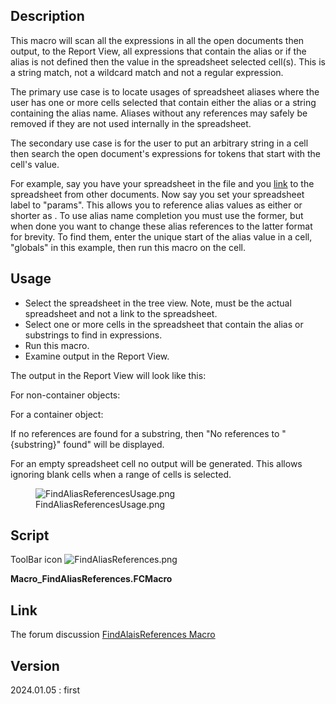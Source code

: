 <languages/>

{{Macro
|Name=FindAliasReferences
|Description=This macro will scan all the expressions in all the open documents then output, to the Report View, all expressions that contain the alias or if the alias is not defined then the value in the spreadsheet selected cell(s).
|Author=RoyW
|Download=[https://wiki.freecad.org/images/b/bd/FindAliasReferences.png?20240117201630 ToolBar Icon]
|Version=2024.04.09
|Date=2024-04-09
|FCVersion=0.22
}}

==Description==

This macro will scan all the expressions in all the open documents then output, to the Report View, all expressions that contain the alias or if the alias is not defined then the value in the spreadsheet selected cell(s).  This is a string match, not a wildcard match and not a regular expression.

The primary use case is to locate usages of spreadsheet aliases where the user has one or more cells selected that contain either the alias or a string containing the alias name.  Aliases without any references may safely be removed if they are not used internally in the spreadsheet.

The secondary use case is for the user to put an arbitrary string in a cell then search the open document's expressions for tokens that start with the cell's value.

For example, say you have your spreadsheet in the {{FileName|globals.FCStd}} file and you [[Std_LinkMake|link]] to the spreadsheet from other documents.  Now say you set your spreadsheet label to "params".  This allows you to reference alias values as either {{Incode|globals#<<params>>.aliasName}} or shorter as {{Incode|<<params>>.aliasName}}.  To use alias name completion you must use the former, but when done you want to change these alias references to the latter format for brevity.  To find them, enter the unique start of the alias value in a cell, "globals" in this example, then run this macro on the cell.

==Usage==

* Select the spreadsheet in the tree view.  Note, must be the actual spreadsheet and not a link to the spreadsheet.
* Select one or more cells in the spreadsheet that contain the alias or substrings to find in expressions.
* Run this macro.
* Examine output in the Report View.

The output in the Report View will look like this:

For non-container objects:

{{Code|lang=text|code=
document_name => object_label (object_name)
alias_name = expression
alias_name = expression
...
}}

For a container object:

{{Code|lang=text|code=
document_name => container_label (container_name) => object_label (object_name)
alias_name = expression
...
}}

If no references are found for a substring, then "No references to "{substring}" found" will be displayed.

For an empty spreadsheet cell no output will be generated.  This allows ignoring blank cells when a range of cells is selected.

[[Image:FindAliasReferencesUsage.png]]

{{Caption|FindAliasReferences screenshot}}

==Script==

ToolBar icon [[Image:FindAliasReferences.png]]

'''Macro_FindAliasReferences.FCMacro'''

{{MacroCode|code=
from typing import Generator

import FreeCAD
import re
from PySide import QtGui


"""
This macro will scan all the expressions in all the open documents then output, to the Report View, all 
expressions that contain the alias or if the alias is not defined then the value in the spreadsheet 
selected cell(s).  This is a string match, not a wildcard match and not a regular expression.

The primary use case is to locate usages of spreadsheet aliases where the user has one or more cells selected
that contain either the alias or a string containing the alias name.  Aliases without any references may 
safely be removed if they are not used internally in the spreadsheet.

The secondary use case is for the user to put an arbitrary string in a cell then search the open document's
expressions for tokens that start with the cell's value.

For example, say you have your spreadsheet in the globals.FCStd file and you link to the spreadsheet from
other documents.  Now say you set your spreadsheet label to "params".  This allows you to reference alias
values as either "globals#<<params>>.aliasName" or shorter as "<<params>>.aliasName".  To use alias name
completion you must use the former, but when done you want to change these alias references to the latter
format for brevity.  To find them, enter the unique start of the alias value in a cell, "globals" in this
example, then run this macro on the cell.

This macro reuses the spreadsheet handling code from EasyAlias macro by TheMarkster and rosta:
ref: "https://wiki.freecad.org/Macro_EasyAlias"

Usage:

* Select the spreadsheet in the tree view.  Note, must be the actual spreadsheet and not a link to the spreadsheet.
* Select one or more cells in the spreadsheet that contain the alias or substrings to find in expressions.
* Run this macro.
* Examine output in the Report View.

The output in the Report View will look like this:

For non-container objects:

  document_name => object_label (object_name)
  alias_name = expression
  alias_name = expression
  ...

For a container object:

  document_name => container_label (container_name) => object_label (object_name)
  alias_name = expression
  ...

If no references are found for a substring, then "No references to "{substring}" found" will be displayed.

For an empty spreadsheet cell no output will be generated.  This allows ignoring blank cells when a range 
of cells is selected.

Tested on: 

OS: Ubuntu 23.10 (KDE/plasmawayland)
Word size of FreeCAD: 64-bit
Version: 0.22.0dev.35485 (Git) AppImage
Build type: Release
Branch: main
Hash: a662fbb2ff267fb8dd56fcc3d1ec55a5968b7f5a
Python 3.10.13, Qt 5.15.8, Coin 4.0.2, Vtk 9.2.6, OCC 7.6.3
Locale: English/United States (en_US)
Installed mods: 
  * CurvedShapes 1.0.4
  * Assembly4 0.12.5
  * A2plus 0.4.60h
  * fasteners 0.4.58
  * lattice2 1.0.0
  * Curves 0.6.12


__title__ = "FindAliasReferences"
__author__ = "RoyW"
__date__ = "2024.04.09" #year.month.date
__version__ = __date__
__comment__ = "Find references to spreadsheet aliases in open documents"
__url__ = "https://wiki.freecad.org/Macro_FindAliasReferences"
__Wiki__ = "https://wiki.freecad.org/Macro_FindAliasReferences"
__License__ = "MIT"

"""

CELL_ADDR_RE = re.compile(r"([A-Za-z]+)([1-9]\d*)")
CUSTOM_ALIAS_RE = re.compile(r".*\((.*)\)")
MAGIC_NUMBER = 64
REPLACEMENTS = {
    " ": "_",
    ".": "_",
    "ä": "ae",
    "ö": "oe",
    "ü": "ue",
    "Ä": "Ae",
    "Ö": "Oe",
    "Ü": "Ue",
    "ß": "ss",
    "'": ""
}


def get_spreadsheets():
    """
    Returns a set of selected spreadsheets in the active document or None if none is selected.
    :returns: a set of selected spreadsheets in the active document or None if none is selected
    :rtype: set
    """

    spreadsheets = set()
    for selectedObject in Gui.Selection.getSelection():
        if selectedObject.TypeId == 'Spreadsheet::Sheet':
            spreadsheets.add(selectedObject)
        elif selectedObject.TypeId == "App::Link":
            linkedObject = selectedObject.LinkedObject
            if linkedObject.TypeId == 'Spreadsheet::Sheet':
                spreadsheets.add(linkedObject)
    return spreadsheets


# The original implementation of a1_to_rowcol and rowcol_to_a1 can be found here:
# https://github.com/burnash/gspread/blob/master/gspread/utils.py


def a1_to_rowcol(label: str):
    """Translates a cell's address in A1 notation to a tuple of integers.
    :param str label: A cell label in A1 notation, e.g. 'B1'. Letter case is ignored.
    :returns: a tuple containing `row` and `column` numbers. Both indexed from 1 (one).
    :rtype: tuple
    Example:
    >>> a1_to_rowcol('A1')
    (1, 1)
    """

    match = CELL_ADDR_RE.match(label)

    row = int(match.group(2))

    column_label = match.group(1).upper()
    column = 0
    for i, c in enumerate(reversed(column_label)):
        column += (ord(c) - MAGIC_NUMBER) * (26 ** i)

    return row, column


def rowcol_to_a1(row: int, column: int):
    """Translates a row and column cell address to A1 notation.
    :param row: The row of the cell to be converted. Rows start at index 1.
    :type row: int, str
    :param column: The column of the cell to be converted. Columns start at index 1.
    :type row: int, str
    :returns: a string containing the cell's coordinates in A1 notation.
    Example:
    >>> rowcol_to_a1(1, 1)
    A1
    """

    row = int(row)

    column = int(column)
    dividend = column
    column_label = ""
    while dividend:
        (dividend, mod) = divmod(dividend, 26)
        if mod == 0:
            mod = 26
            dividend -= 1
        column_label = chr(mod + MAGIC_NUMBER) + column_label

    label = "{}{}".format(column_label, row)

    return label


def text_to_alias(text: str) -> str:
    # support for custom aliases between parentheses
    match = CUSTOM_ALIAS_RE.match(text)
    if match:
        return match.group(1)

    for character in REPLACEMENTS:
        text = text.replace(character, REPLACEMENTS.get(character))
    return text


def _object_description(label: str, name: str) -> str:
    """
    Helper function to format label+name.

    if only label is not None, then return f"{label}"
    if only name is not None, then return f"{name}"
    if both are not None and equal, then return f"{label}"
    if both are not None and not equal, then return f"{label} ({name})"
    if both are None, then return "" (should not happen)

    :param label: object label string.
    :param name: object name string.
    :return: formatted string with label and name.
    """
    if label:
        if name:
            if label != name:
                return f"{label} ({name})"
        return label
    return ""


def _location_string(doc, obj) -> str:
    """
    The location of the object containing expressions may be either just the document for containerless objects
    or the object's container combined with the object itself.

    Containerless output will be:
    "Document.Name"

    Objects inside of containers with the same object label and name will be:
    "Document.Name => Object.Label"

    Objects inside of containers with different object label and name will be:
    "Document.Name => Object.Label (Object.Name)"

    :param doc: document instance.
    :param obj: object instance.
    :return: location string.
    """
    location = f"{doc.Name}"
    try:
        parent = obj.getParent()  # note FreeCAD-RealThunder has removed getParent()
        if parent:
            # location typically contains "DocName => MyContainer (Body001)"
            location = f"{doc.Name} => {_object_description(parent.Label, parent.Name)}"
    except:
        pass
    return location or ""


def _contains_alias(spreadsheet, substring: str, expression: str) -> bool:
    """
    Checks if the expression contains a reference to the spreadsheet's substring.

    The contains rules are:
      if any token of the expression matches:
        *<<{spreadsheet.Label}>>.{substring}
      or
        *<<{spreadsheet.Name}>>.{substring}
      or
        *{spreadsheet.Label}.{substring}
      or
        *{spreadsheet.Name}.{substring}
      or
        {substring}*

    FreeCAD formats alias references with "<<{spreadsheet.Label or spreadsheet.Name}.{alias_name}".
    For object parameters it uses "<<{object.Label or object.Name}>>.{parameter_name}".
    Fully qualified alias references use:
      "{spreadsheet_document.Name}#<<{spreadsheet.Label or spreadsheet.Name}.{alias_name}"
    The last content rule is to allow you to put the {spreadsheet_document.Name} in a cell and search for all
    fully qualified references.

    :param spreadsheet: The selected spreadsheet instance.
    :param substring: The substring (i.e. the alias name) to look for in the expression.
    :param expression:  The expression string to check if it contains the substring.
    :return: True if the expression contains the substring, False otherwise.
    """
    tokens = expression.split()
    pattern1 = f"<<{spreadsheet.Label or spreadsheet.Name}>>.{substring}"
    pattern2 = f"{spreadsheet.Label or spreadsheet.Name}.{substring}"
    for token in tokens:
        if token.endswith(pattern1):
            return True
        if token.endswith(pattern2):
            return True
        if token.startswith(substring):
            return True
    return False


def _finder(substring: str, spreadsheet) -> Generator[str, None, None]:
    """
    Helper that performs the search and returns a list of formatted output lines.

    :param substring: the substring to match in all expressions.
    :yields: the formatted output as a single line string.
    """

    # for each open document
    for doc in App.listDocuments().values():
        # iterate over non-null objects in the current document
        for obj in [o for o in doc.Objects if o]:
            try:
                location = _location_string(doc, obj)
                header = True
                # find the expressions that contain the substring
                for ee in [x for x in obj.ExpressionEngine if _contains_alias(spreadsheet, substring, x[1])]:
                    # just emit the header once for each document object that has expressions that contain
                    # the substring
                    if header:
                        yield ''
                        # typically yields "DocName => MyContainer (Body001) => MySketch (Sketch003)"
                        yield f"{location} => {_object_description(obj.Label, obj.Name)}"
                        header = False
                    # ee typically contains ["Constraints[N]", expression_string]
                    # so typically yields "Constraints[N] = expression_string"
                    yield f"{ee[0]} = {ee[1]}"
            except AttributeError as ex:
                # shouldn't happen...
                print(ex)


def find_alias_references(substring: str, spreadsheet) -> str:
    """
    Search expressions in all the open documents for the given substring.

    :param substring: the substring to match in all expressions.
    :param spreadsheet: the spreadsheet instance.
    :return: formatted multi-line string containing the found references.
    """
    return '\n'.join(_finder(substring, spreadsheet))


def main() -> None:
    """
    For each of the selected cells in the spreadsheet, find and print to the report view all the expressions
    that contain the alias, or if not defined, then the value in the selected cell.

    Note that the spreadsheet must be selected in the tree view.
    :return: None
    """
    spreadsheets = get_spreadsheets()
    if not spreadsheets:
        QtGui.QMessageBox.critical(None, "Error",
                                   "No spreadsheet selected.\nPlease select a spreadsheet in the tree view.")
        return
    for spreadsheet in spreadsheets:
        for selectedCell in spreadsheet.ViewObject.getView().selectedCells():
            # set substring to the cell's alias if present
            # If not then set substring to the cell's value
            substring = spreadsheet.getAlias(selectedCell)
            if not substring:
                contents = spreadsheet.getContents(selectedCell)
                if contents:
                    substring = text_to_alias(contents)
            # ignore blank cells
            if substring:
                # contents typically look like "'String\n" so strip off the leading ' and trailing newline
                substring = substring.lstrip("'").rstrip("\n\r")
                # print the report for the spreadsheet cell to the report view
                report_string = find_alias_references(substring, spreadsheet)
                print(report_string or f"No references to \"{substring}\" found")


main()
}}

==Link==

The forum discussion [https://forum.freecad.org/viewtopic.php?t=84197 FindAlaisReferences Macro]

==Version==

2024.01.05 : first